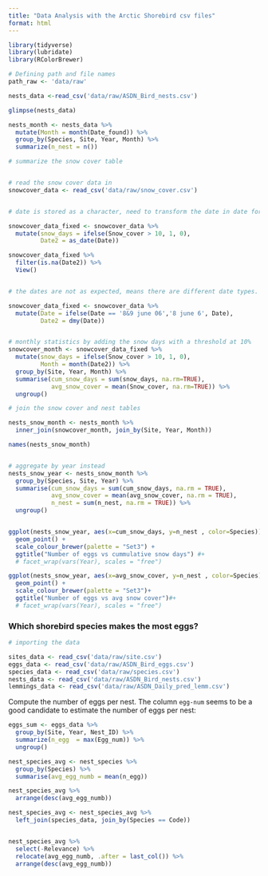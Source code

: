 ```yaml
---
title: "Data Analysis with the Arctic Shorebird csv files"
format: html
---
```


```r
library(tidyverse)
library(lubridate)
library(RColorBrewer)
```

```r
# Defining path and file names 
path_raw <- 'data/raw'

nests_data <-read_csv('data/raw/ASDN_Bird_nests.csv')

glimpse(nests_data)

nests_month <- nests_data %>% 
  mutate(Month = month(Date_found)) %>% 
  group_by(Species, Site, Year, Month) %>% 
  summarize(n_nest = n())

# summarize the snow cover table


# read the snow cover data in 
snowcover_data <- read_csv('data/raw/snow_cover.csv')


# date is stored as a character, need to transform the date in date format 

snowcover_data_fixed <- snowcover_data %>%
  mutate(snow_days = ifelse(Snow_cover > 10, 1, 0),
         Date2 = as_date(Date))

snowcover_data_fixed %>% 
  filter(is.na(Date2)) %>% 
  View()


# the dates are not as expected, means there are different date types. Let's start by fixing the problematic dates before transforming it to the date format. 

snowcover_data_fixed <- snowcover_data %>% 
  mutate(Date = ifelse(Date == '8&9 june 06','8 june 6', Date),
         Date2 = dmy(Date))


# monthly statistics by adding the snow days with a threshold at 10% 
snowcover_month <- snowcover_data_fixed %>%
  mutate(snow_days = ifelse(Snow_cover > 10, 1, 0), 
         Month = month(Date2)) %>%
  group_by(Site, Year, Month) %>%
  summarise(cum_snow_days = sum(snow_days, na.rm=TRUE),
            avg_snow_cover = mean(Snow_cover, na.rm=TRUE)) %>%
  ungroup()

# join the snow cover and nest tables

nests_snow_month <- nests_month %>% 
  inner_join(snowcover_month, join_by(Site, Year, Month))

names(nests_snow_month)


# aggregate by year instead
nests_snow_year <- nests_snow_month %>% 
  group_by(Species, Site, Year) %>% 
  summarise(cum_snow_days = sum(cum_snow_days, na.rm = TRUE),
            avg_snow_cover = mean(avg_snow_cover, na.rm = TRUE),
            n_nest = sum(n_nest, na.rm = TRUE)) %>% 
  ungroup()


ggplot(nests_snow_year, aes(x=cum_snow_days, y=n_nest , color=Species)) + 
  geom_point() +
  scale_colour_brewer(palette = "Set3") +
  ggtitle("Number of eggs vs cummulative snow days") #+
  # facet_wrap(vars(Year), scales = "free")


```

```r
ggplot(nests_snow_year, aes(x=avg_snow_cover, y=n_nest , color=Species)) + 
  geom_point() +
  scale_colour_brewer(palette = "Set3")+ 
  ggtitle("Number of eggs vs avg snow cover")#+
  # facet_wrap(vars(Year), scales = "free")
```
### Which shorebird species makes the most eggs?

```r
# importing the data 

sites_data <- read_csv('data/raw/site.csv')
eggs_data <- read_csv('data/raw/ASDN_Bird_eggs.csv')
species_data <- read_csv('data/raw/species.csv')
nests_data <- read_csv('data/raw/ASDN_Bird_nests.csv')
lemmings_data <- read_csv('data/raw/ASDN_Daily_pred_lemm.csv')
```

Compute the number of eggs per nest. The column `egg-num` seems to be a good candidate to estimate the number of eggs per nest:
```r
eggs_sum <- eggs_data %>% 
  group_by(Site, Year, Nest_ID) %>% 
  summarize(n_egg  = max(Egg_num)) %>% 
  ungroup()

nest_species_avg <- nest_species %>% 
  group_by(Species) %>% 
  summarise(avg_egg_numb = mean(n_egg))

nest_species_avg %>% 
  arrange(desc(avg_egg_numb))

```

```r
nest_species_avg <- nest_species_avg %>% 
  left_join(species_data, join_by(Species == Code))


nest_species_avg %>% 
  select(-Relevance) %>% 
  relocate(avg_egg_numb, .after = last_col()) %>% 
  arrange(desc(avg_egg_numb))
```

